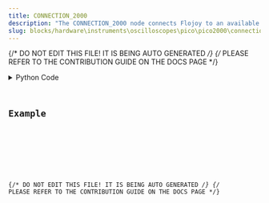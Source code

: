 ```yaml
---
title: CONNECTION_2000
description: "The CONNECTION_2000 node connects Flojoy to an available Picoscope."
slug: blocks/hardware\instruments\oscilloscopes\pico\pico2000\connection-2000
---
```


{/* DO NOT EDIT THIS FILE! IT IS BEING AUTO GENERATED */}
{/* PLEASE REFER TO THE CONTRIBUTION GUIDE ON THE DOCS PAGE */}


<PythonDocsDisplay docstring={docstring} />
<details>
<summary>Python Code</summary>



<Code code={pythonCode} lang="py" wrap theme="dracula" />

[Find this Flojoy Block on GitHub](https://github.com/flojoy-ai/blocks/blob/main/blocks/HARDWARE\INSTRUMENTS\OSCILLOSCOPES\PICO\PICO2000\CONNECTION_2000/CONNECTION_2000.py)

</details>

## Example


<GetHelpWidget />


<AppDisplay app={app} blockName="CONNECTION_2000" client:visible />


<Example />

{/* DO NOT EDIT THIS FILE! IT IS BEING AUTO GENERATED */}
{/* PLEASE REFER TO THE CONTRIBUTION GUIDE ON THE DOCS PAGE */}
